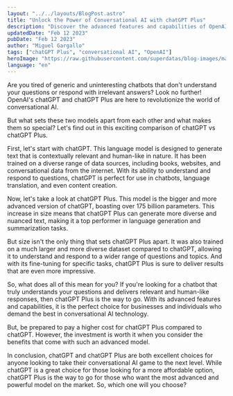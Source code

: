 ```yaml
---
layout: "../../layouts/BlogPost.astro"
title: "Unlock the Power of Conversational AI with chatGPT Plus"
description: "Discover the advanced features and capabilities of OpenAI's chatGPT Plus and how it can revolutionize the world of conversational AI."
updatedDate: "Feb 12 2023"
pubDate: "Feb 12 2023"
author: "Miguel Gargallo"
tags: ["chatGPT Plus", "conversational AI", "OpenAI"]
heroImage: "https://raw.githubusercontent.com/superdatas/blog-images/main/generic/miguelgargalloblog.png"
language: "en"
--- 
```


Are you tired of generic and uninteresting chatbots that don't understand your questions or respond with irrelevant answers? Look no further! OpenAI's chatGPT and chatGPT Plus are here to revolutionize the world of conversational AI.

But what sets these two models apart from each other and what makes them so special? Let's find out in this exciting comparison of chatGPT vs chatGPT Plus.

First, let's start with chatGPT. This language model is designed to generate text that is contextually relevant and human-like in nature. It has been trained on a diverse range of data sources, including books, websites, and conversational data from the internet. With its ability to understand and respond to questions, chatGPT is perfect for use in chatbots, language translation, and even content creation.

Now, let's take a look at chatGPT Plus. This model is the bigger and more advanced version of chatGPT, boasting over 175 billion parameters. This increase in size means that chatGPT Plus can generate more diverse and nuanced text, making it a top performer in language generation and summarization tasks.

But size isn't the only thing that sets chatGPT Plus apart. It was also trained on a much larger and more diverse dataset compared to chatGPT, allowing it to understand and respond to a wider range of questions and topics. And with its fine-tuning for specific tasks, chatGPT Plus is sure to deliver results that are even more impressive.

So, what does all of this mean for you? If you're looking for a chatbot that truly understands your questions and delivers relevant and human-like responses, then chatGPT Plus is the way to go. With its advanced features and capabilities, it is the perfect choice for businesses and individuals who demand the best in conversational AI technology.

But, be prepared to pay a higher cost for chatGPT Plus compared to chatGPT. However, the investment is worth it when you consider the benefits that come with such an advanced model.

In conclusion, chatGPT and chatGPT Plus are both excellent choices for anyone looking to take their conversational AI game to the next level. While chatGPT is a great choice for those looking for a more affordable option, chatGPT Plus is the way to go for those who want the most advanced and powerful model on the market. So, which one will you choose?
